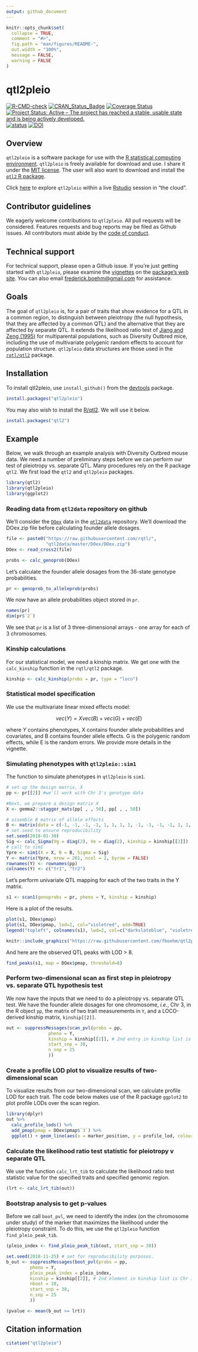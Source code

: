 ```yaml
---
output: github_document
---
```


<!-- README.md is generated from README.Rmd. Please edit README.Rmd -->



```r
knitr::opts_chunk$set(
  collapse = TRUE,
  comment = "#>",
  fig.path = "man/figures/README-",
  out.width = "100%",
  message = FALSE,
  warning = FALSE
)
```

# qtl2pleio

[![R-CMD-check](https://github.com/fboehm/qtl2pleio/workflows/R-CMD-check/badge.svg)](https://github.com/fboehm/qtl2pleio/actions)
[![CRAN_Status_Badge](https://www.r-pkg.org/badges/version/qtl2pleio)](https://cran.r-project.org/package=qtl2pleio)
[![Coverage Status](https://img.shields.io/codecov/c/github/fboehm/qtl2pleio/master.svg)](https://codecov.io/github/fboehm/qtl2pleio?branch=master)
[![Project Status: Active – The project has reached a stable, usable state and is being actively developed.](https://www.repostatus.org/badges/latest/active.svg)](https://www.repostatus.org/#active)
[![status](https://joss.theoj.org/papers/66bca5dc3d2e72b6259159bad07aafaf/status.svg)](https://joss.theoj.org/papers/10.21105/joss.01435)
[![DOI](https://zenodo.org/badge/104493705.svg)](https://zenodo.org/badge/latestdoi/104493705)




## Overview

`qtl2pleio` is a software package for use with the [R statistical computing environment](https://cran.r-project.org/). `qtl2pleio` is freely available for download and use. I share it under the [MIT license](https://opensource.org/licenses/mit-license.php). The user will also want to download and install the [`qtl2` R package](https://kbroman.org/qtl2/).

Click [here](https://mybinder.org/v2/gh/fboehm/qtl2pleio/master?urlpath=rstudio) to explore `qtl2pleio` within a live [Rstudio](https://rstudio.com/) session in "the cloud".

## Contributor guidelines

We eagerly welcome contributions to `qtl2pleio`. All pull requests will be considered. Features requests and bug reports may be filed as Github issues. All contributors must abide by the [code of conduct](https://github.com/fboehm/qtl2pleio/blob/master/CONDUCT.md). 

## Technical support 

For technical support, please open a Github issue. If you're just getting started with `qtl2pleio`, please examine the [vignettes](https://fboehm.us/software/qtl2pleio) on the [package's web site](https://fboehm.us/software/qtl2pleio). You can also email <frederick.boehm@gmail.com> for assistance. 




## Goals

The goal of `qtl2pleio` is, for a pair of traits that show evidence for
a QTL in a common region, to distinguish between pleiotropy (the null
hypothesis, that they are affected by a common QTL) and the
alternative that they are affected by separate QTL. It extends the
likelihood ratio test of [Jiang and Zeng
(1995)](https://www.genetics.org/content/140/3/1111.long) for
multiparental populations, such as Diversity Outbred mice, including
the use of multivariate polygenic random effects to account for population structure.
`qtl2pleio` data structures are those used in the
[`rqtl/qtl2`](https://kbroman.org/qtl2/) package.


## Installation


To install qtl2pleio, use `install_github()` from the
[devtools](https://devtools.r-lib.org) package.


```r
install.packages("qtl2pleio")
```

You may also wish to install the [R/qtl2](https://kbroman.org/qtl2/). We
will use it below.

```r
install.packages("qtl2")
```


## Example

Below, we walk through an example analysis with Diversity Outbred
mouse data. We need a number of preliminary steps before we can
perform our test of pleiotropy vs. separate QTL. Many procedures rely
on the R package `qtl2`. We first load the `qtl2`
and `qtl2pleio` packages.

```r
library(qtl2)
library(qtl2pleio)
library(ggplot2)
```


### Reading data from `qtl2data` repository on github

We'll consider the
[`DOex`](https://github.com/rqtl/qtl2data/tree/master/DOex/) data in
the [`qtl2data`](https://github.com/rqtl/qtl2data/) repository.
We'll download the DOex.zip file before calculating founder allele dosages.

```r
file <- paste0("https://raw.githubusercontent.com/rqtl/",
               "qtl2data/master/DOex/DOex.zip")
DOex <- read_cross2(file)
```


```r
probs <- calc_genoprob(DOex)
```


Let's calculate the founder allele dosages from the 36-state genotype probabilities.

```r
pr <- genoprob_to_alleleprob(probs)
```


We now have an allele probabilities object stored in `pr`.

```r
names(pr)
dim(pr$`2`)
```

We see that `pr` is a list of 3 three-dimensional arrays - one array for each of 3 chromosomes.

### Kinship calculations

For our statistical model, we need a kinship matrix. We get one with the `calc_kinship` function in the `rqtl/qtl2` package.


```r
kinship <- calc_kinship(probs = pr, type = "loco")
```

### Statistical model specification

We use the multivariate linear mixed effects model:

$$vec(Y) = X vec(B) + vec(G) + vec(E)$$

where $Y$ contains phenotypes, X contains founder allele probabilities and covariates, and B contains founder allele effects. G is the polygenic random effects, while E is the random errors. We provide more details in the vignette.



### Simulating phenotypes with `qtl2pleio::sim1`


The function to simulate phenotypes in `qtl2pleio` is `sim1`.

```r
# set up the design matrix, X
pp <- pr[[2]] #we'll work with Chr 3's genotype data
```


```r
#Next, we prepare a design matrix X
X <- gemma2::stagger_mats(pp[ , , 50], pp[ , , 50])
```

```r
# assemble B matrix of allele effects
B <- matrix(data = c(-1, -1, -1, -1, 1, 1, 1, 1, -1, -1, -1, -1, 1, 1, 1, 1), nrow = 8, ncol = 2, byrow = FALSE)
# set.seed to ensure reproducibility
set.seed(2018-01-30)
Sig <- calc_Sigma(Vg = diag(2), Ve = diag(2), kinship = kinship[[2]])
# call to sim1
Ypre <- sim1(X = X, B = B, Sigma = Sig)
Y <- matrix(Ypre, nrow = 261, ncol = 2, byrow = FALSE)
rownames(Y) <- rownames(pp)
colnames(Y) <- c("tr1", "tr2")
```

Let's perform univariate QTL mapping for each of the two traits in the Y matrix.

```r
s1 <- scan1(genoprobs = pr, pheno = Y, kinship = kinship)
```

Here is a plot of the results.

```r
plot(s1, DOex$pmap)
plot(s1, DOex$pmap, lod=2, col="violetred", add=TRUE)
legend("topleft", colnames(s1), lwd=2, col=c("darkslateblue", "violetred"), bg="gray92")
```

```r
knitr::include_graphics("https://raw.githubusercontent.com/fboehm/qtl2pleio/master/man/figures/README-1d-lod-plots-1.png")
```

And here are the observed QTL peaks with LOD > 8.

```r
find_peaks(s1, map = DOex$pmap, threshold=8)
```





### Perform two-dimensional scan as first step in pleiotropy vs. separate QTL hypothesis test


We now have the inputs that we need to do a pleiotropy vs. separate QTL test. We have the founder allele dosages for one chromosome, *i.e.*, Chr 3, in the R object `pp`, the matrix of two trait measurements in `Y`, and a LOCO-derived kinship matrix, `kinship[[2]]`.


```r
out <- suppressMessages(scan_pvl(probs = pp,
                pheno = Y,
                kinship = kinship[[2]], # 2nd entry in kinship list is Chr 3
                start_snp = 38,
                n_snp = 25
                ))
```


### Create a profile LOD plot to visualize results of two-dimensional scan

To visualize results from our two-dimensional scan, we calculate profile LOD for each trait. The code below makes use of the R package `ggplot2` to plot profile LODs over the scan region.


```r
library(dplyr)
out %>%
  calc_profile_lods() %>%
  add_pmap(pmap = DOex$pmap$`3`) %>%
  ggplot() + geom_line(aes(x = marker_position, y = profile_lod, colour = trait))
```




### Calculate the likelihood ratio test statistic for pleiotropy v separate QTL

We use the function `calc_lrt_tib` to calculate the likelihood ratio test statistic value for the specified traits and specified genomic region.

```r
(lrt <- calc_lrt_tib(out))
```

### Bootstrap analysis to get p-values


Before we call `boot_pvl`, we need to identify the index (on the chromosome under study) of the marker that maximizes the likelihood under the pleiotropy constraint. To do this, we use the `qtl2pleio` function `find_pleio_peak_tib`.

```r
(pleio_index <- find_pleio_peak_tib(out, start_snp = 38))
```



```r
set.seed(2018-11-25) # set for reproducibility purposes.
b_out <- suppressMessages(boot_pvl(probs = pp,
         pheno = Y,
         pleio_peak_index = pleio_index,
         kinship = kinship[[2]], # 2nd element in kinship list is Chr 3
         nboot = 10,
         start_snp = 38,
         n_snp = 25
         ))
```


```r
(pvalue <- mean(b_out >= lrt))
```



## Citation information

```r
citation("qtl2pleio")
```

